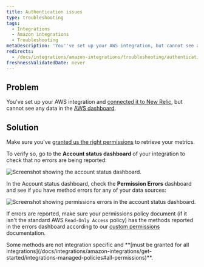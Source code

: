 ```yaml
---
title: Authentication issues
type: troubleshooting
tags:
  - Integrations
  - Amazon integrations
  - Troubleshooting
metaDescription: 'You''ve set up your AWS integration, but cannot see any data due to authentication issues.'
redirects:
  - /docs/integrations/amazon-integrations/troubleshooting/authentication-issues
freshnessValidatedDate: never
---
```




## Problem

You've set up your AWS integration and [connected it to New Relic](/docs/integrations/amazon-integrations/get-started/connect-aws-infrastructure), but cannot see any data in the [AWS dashboard](/docs/integrations/amazon-integrations/get-started/introduction-aws-integrations#insights).

## Solution

Make sure you've [granted us the right permissions](/docs/integrations/amazon-integrations/get-started/integrations-managed-policies) to retrieve your metrics.

To verify so, go to the <DoNotTranslate>**Account status dashboard**</DoNotTranslate> of your integration to check that no errors are being reported:

<img
  title="AWS account status dashboard"
  alt="Screenshot showing the account status dashboard."
  src={infrastructureAwsAccount}
/>

In the Account status dashboard, check the <DoNotTranslate>**Permission Errors**</DoNotTranslate> dashboard and see if you have method errors for any of your data sources:

<img
  title="Permission errors in the AWS account status dashboard"
  alt="Screenshot showing permissions errors in the account status dashboard."
  src={infrastructureAwsPermissionErrors}
/>

If errors are reported, make sure your permissions policy document (if it isn't the standard AWS `Read-Only Access` policy) has the methods reported in the errors dashboard according to our [custom permissions](/docs/integrations/amazon-integrations/get-started/integrations-managed-policies) documentation.

<Callout variant="important">
  Some methods are not integration specific and <DoNotTranslate>**[must be granted for all integrations](/docs/integrations/amazon-integrations/get-started/integrations-managed-policies#all-permissions)**</DoNotTranslate>.
</Callout>
